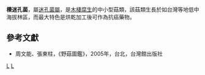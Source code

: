 {{Speciesbox
| taxon = Daedalea quercina
| image = Daedalea quercina beentree.jpg
| binomial_authority = Fr.
}}

'''櫟迷孔菌'''，屬[[迷孔菌屬|迷孔菌屬]]，是[[木棲腐生|木棲腐生]]的中小型菇類，該菇類生長於如台灣等地低中海拔林區，而最大特色是烘乾加工後可作為抗癌藥物。

==參考文獻==
*周文能、張東柱，《野菇圖鑑》，2005年，台北，台灣館出版社

{{Taxonbar|from=Q1301490}}

[[Category:迷孔菌屬|L]]
[[Category:1753年描述的真菌|L]]